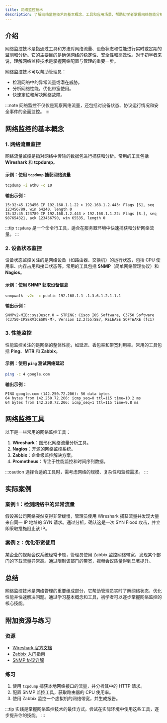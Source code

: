 ```yaml
---
title: 网络监控技术
description: 了解网络监控技术的基本概念、工具和应用场景，帮助初学者掌握网络性能分析和故障排查的基础知识。
---
```


## 介绍

网络监控技术是指通过工具和方法对网络流量、设备状态和性能进行实时或定期的监测和分析。它的主要目的是确保网络的稳定性、安全性和高效性。对于初学者来说，理解网络监控技术是掌握网络配置与管理的重要一步。

网络监控技术可以帮助管理员：
- 检测网络中的异常流量或潜在威胁。
- 分析网络性能，优化带宽使用。
- 快速定位和解决网络故障。

:::note
网络监控不仅仅是观察网络流量，还包括对设备状态、协议运行情况和安全事件的全面监控。
:::

## 网络监控的基本概念

### 1. 网络流量监控
网络流量监控是指对网络中传输的数据包进行捕获和分析。常用的工具包括 **Wireshark** 和 **tcpdump**。

#### 示例：使用 `tcpdump` 捕获网络流量
```bash
tcpdump -i eth0 -c 10
```
**输出示例：**
```
15:32:45.123456 IP 192.168.1.1.22 > 192.168.1.2.443: Flags [S], seq 123456789, win 64240, length 0
15:32:45.123789 IP 192.168.1.2.443 > 192.168.1.1.22: Flags [S.], seq 987654321, ack 123456790, win 65535, length 0
```
:::tip
`tcpdump` 是一个命令行工具，适合在服务器环境中快速捕获和分析网络流量。
:::

### 2. 设备状态监控
设备状态监控关注的是网络设备（如路由器、交换机）的运行状态，包括 CPU 使用率、内存占用和接口状态等。常用的工具包括 **SNMP**（简单网络管理协议）和 **Nagios**。

#### 示例：使用 SNMP 获取设备信息
```bash
snmpwalk -v2c -c public 192.168.1.1 .1.3.6.1.2.1.1.1
```
**输出示例：**
```
SNMPv2-MIB::sysDescr.0 = STRING: Cisco IOS Software, C3750 Software (C3750-IPSERVICESK9-M), Version 12.2(55)SE7, RELEASE SOFTWARE (fc1)
```

### 3. 性能监控
性能监控关注的是网络的整体性能，如延迟、丢包率和带宽利用率。常用的工具包括 **Ping**、**MTR** 和 **Zabbix**。

#### 示例：使用 `ping` 测试网络延迟
```bash
ping -c 4 google.com
```
**输出示例：**
```
PING google.com (142.250.72.206): 56 data bytes
64 bytes from 142.250.72.206: icmp_seq=0 ttl=115 time=10.2 ms
64 bytes from 142.250.72.206: icmp_seq=1 ttl=115 time=9.8 ms
```

## 网络监控工具

以下是一些常用的网络监控工具：
1. **Wireshark**：图形化网络流量分析工具。
2. **Nagios**：开源的网络监控系统。
3. **Zabbix**：企业级监控解决方案。
4. **Prometheus**：专注于性能监控和时间序列数据。

:::caution
选择合适的工具时，需考虑网络的规模、复杂性和监控需求。
:::

## 实际案例

### 案例 1：检测网络中的异常流量
假设某公司网络突然变得非常缓慢，管理员使用 Wireshark 捕获流量并发现大量来自同一 IP 地址的 SYN 请求。通过分析，确认这是一次 SYN Flood 攻击，并立即采取措施阻止该 IP。

### 案例 2：优化带宽使用
某企业的视频会议系统经常卡顿，管理员使用 Zabbix 监控网络带宽，发现某个部门的下载流量异常高。通过限制该部门的带宽，视频会议质量得到显著提升。

## 总结

网络监控技术是网络管理的重要组成部分，它帮助管理员实时了解网络状态、优化性能并快速解决问题。通过学习基本概念和工具，初学者可以逐步掌握网络监控的核心技能。

## 附加资源与练习

### 资源
- [Wireshark 官方文档](https://www.wireshark.org/docs/)
- [Zabbix 入门指南](https://www.zabbix.com/documentation/current/en/manual)
- [SNMP 协议详解](https://www.ietf.org/rfc/rfc1157.txt)

### 练习
1. 使用 `tcpdump` 捕获本地网络接口的流量，并分析其中的 HTTP 请求。
2. 配置 SNMP 监控工具，获取路由器的 CPU 使用率。
3. 使用 Zabbix 监控一个虚拟机的网络带宽，并生成报告。

:::tip
实践是掌握网络监控技术的最佳方式。尝试在实际环境中使用这些工具，逐步提升你的技能。
:::